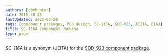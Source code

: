 ```yaml
---
authors: [gbmhunter]
date: 2015-10-25
lastUpdated: 2022-03-28
tags: [component packages, PCB design, SC-116A, SOD-923, JEITA, EIAJ]
title: SC-116A Component Package
type: page
---
```


_SC-116A_ is a synonym (JEITA) for the [SOD-923 component package](/pcb-design/component-packages/sod-923-component-package).
